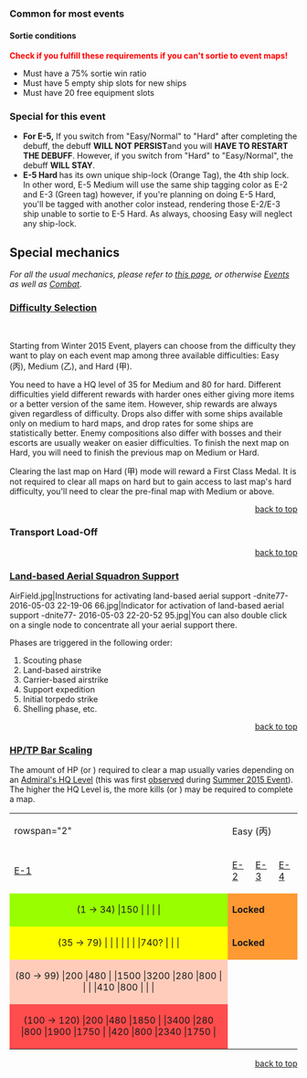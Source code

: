 ===Common for most events===
====Sortie conditions====
<span style="color:red">'''Check if you fulfill these requirements if you can't sortie to event maps!'''</span>
* Must have a 75% sortie win ratio
* Must have 5 empty ship slots for new ships
* Must have 20 free equipment slots

===Special for this event===
*'''For E-5,''' If you switch from "Easy/Normal" to "Hard" after completing the debuff, the debuff '''WILL NOT PERSIST '''and you will '''HAVE TO RESTART THE DEBUFF'''. However, if you switch from "Hard" to "Easy/Normal", the debuff '''WILL STAY'''. 
*'''E-5 Hard '''has its own unique ship-lock (Orange Tag), the 4th ship lock. In other word, E-5 Medium will use the same ship tagging color as E-2 and E-3 (Green tag) however, if you're planning on doing E-5 Hard, you'll be tagged with another color instead, rendering those E-2/E-3 ship unable to sortie to E-5 Hard. As always, choosing Easy will neglect any ship-lock.

==Special mechanics==

''For all the usual mechanics, please refer to [[Events/Mechanics|this page]], or otherwise [[Events]] as well as [[Combat]].''

===[[Events/Mechanics#Difficulty_Selection|Difficulty Selection]]===

<div style="padding:0px 0px 0px 20px;"> </div>
Starting from Winter 2015 Event, players can choose from the difficulty they want to play on each event map among three available difficulties: Easy (丙), Medium (乙), and Hard (甲).

You need to have a HQ level of 35 for Medium and 80 for hard. Different difficulties yield different rewards with harder ones either giving more items or a better version of the same item. However, ship rewards are always given regardless of difficulty. Drops also differ with some ships available only on medium to hard maps, and drop rates for some ships are statistically better. Enemy compositions also differ with bosses and their escorts are usually weaker on easier difficulties. To finish the next map on Hard, you will need to finish the previous map on Medium or Hard. 

Clearing the last map on Hard (甲) mode will reward a First Class Medal. It is not required to clear all maps on hard but to gain access to last map's hard difficulty, you'll need to clear the pre-final map with Medium or above.

<div style = "text-align:right">[[#top|back to top]]</div>

=== Transport Load-Off ===
{{Main|Events/Mechanics#Map-specific Mechanics}}
<!--
Highlighted values are <span style="color:red;">known</span> to be different for the current event.

{| style="text-align:center" class="wikitable"
!Ship Class
|[[DD]]
|[[CL]]
|[[CA]]
|[[CAV]]
|[[BBV]]
|[[AV]]
|[[LHA]]
|[[AS]]
|[[CT]]
|[[AO]]
|-
!S rank TP
|5
|2
|0
|4
|7
|9
|12
|7
|6
|15
|-
!A rank TP
|3.5
|1.4
|0
|2.8
|4.9
|6.3
|8.4
|4.9
|4.2
|10.5
|}
{| style="text-align:center" class="wikitable"
!Equipment
!S rank TP
!A rank TP
|-
|[[Drum Canister (Transport Use)]]
|5
|3.5
|-
|[[Daihatsu Landing Craft]]
|8
|5.6
|-
|[[Daihatsu Landing Craft (Type 89 Medium Tank & Landing Force)|Daihatsu Landing Craft (T89)]]
|style="color:red;"|13
|style="color:red;"|9.1
|-
|[[Special Type 2 Amphibious Tank]]
|style="color:red;"|10
|style="color:red;"|7
|-
|[[Combat Ration]]
|1
|0.7
|}
-->
<div style = "text-align:right">[[#top|back to top]]</div>

===[[Events/Mechanics#Map_specific_details|Land-based Aerial Squadron Support]]===

<gallery type="slideshow" hideaddbutton="true">
AirField.jpg|Instructions for activating land-based aerial support
-dnite77- 2016-05-03 22-19-06 66.jpg|Indicator for activation of land-based aerial support
-dnite77- 2016-05-03 22-20-52 95.jpg|You can also double click on a single node to concentrate all your aerial support there.
</gallery>

Phases are triggered in the following order:
#Scouting phase
#Land-based airstrike
#Carrier-based airstrike
#Support expedition
#Initial torpedo strike
#Shelling phase, etc.
{{clear}}
<div style = "text-align:right">[[#top|back to top]]</div>

=== [[Events/Mechanics#Difficulty_Selection|HP/TP Bar Scaling]] ===
The amount of HP (or [[Events/Mechanics#Map-specific_Mechanics|{{Tooltip|TP|Transport Load-Off}}]]) required to clear a map usually varies depending on an [[Experience_and_Rank#Difficulty_Tiers|Admiral's HQ Level]] (this was first [https://github.com/KC3Kai/KC3Kai/issues/712 observed] during [[Summer 2015 Event]]). The higher the HQ Level is, the more kills (or [[Events/Mechanics#Map-specific_Mechanics|{{Tooltip|TP|Transport Load-Off}}]]) may be required to complete a map.

{| class="wikitable" style="width:100%;text-align:center"
| rowspan="2" {{diagonal split header|[[Experience_and_Rank#Difficulty_Tiers|HQ level]]|Map}}
! colspan="5" |Easy (丙)
! colspan="5" |Normal/Medium (乙)
! colspan="5" |Hard (甲)
|-
![[Fall 2016 Event/E-1|E-1]]
![[Fall 2016 Event/E-2|E-2]]
![[Fall 2016 Event/E-3|E-3]]
![[Fall 2016 Event/E-4|E-4]]
![[Fall 2016 Event/E-4|E-5]]
![[Fall 2016 Event/E-1|E-1]]
![[Fall 2016 Event/E-2|E-2]]
![[Fall 2016 Event/E-3|E-3]]
![[Fall 2016 Event/E-4|E-4]]
![[Fall 2016 Event/E-4|E-5]]
![[Fall 2016 Event/E-1|E-1]]
![[Fall 2016 Event/E-2|E-2]]
![[Fall 2016 Event/E-3|E-3]]
![[Fall 2016 Event/E-4|E-4]]
![[Fall 2016 Event/E-4|E-5]]
|-
! style="text-align:center;background-color:rgb(153,255,0);" | (1 → 34)
<!-- E-1 -->|150
<!-- E-2 -->|
<!-- E-3 -->|
<!-- E-4 -->|
<!-- E-5 -->|
| style="background-color:#ff9933;" colspan="10" |'''Locked'''
|-
! style="text-align:center;background-color:rgb(255,255,0);" | (35 → 79)
<!-- E-1 -->|
<!-- E-2 -->|
<!-- E-3 -->|
<!-- E-4 -->|
<!-- E-5 -->|
<!-- E-1 -->|
<!-- E-2 -->|740?
<!-- E-3 -->|
<!-- E-4 -->|
<!-- E-5 -->|
| style="background-color:#ff9933;" colspan="5" |'''Locked'''
|-
! style="text-align:center;background-color:rgb(255,204,187);" | (80 → 99)
<!-- E-1 -->|200
<!-- E-2 -->|480
<!-- E-3 -->|
<!-- E-4 -->|1500
<!-- E-5 -->|3200
<!-- E-1 -->|280
<!-- E-2 -->|800
<!-- E-3 -->|
<!-- E-4 -->|
<!-- E-5 -->|
<!-- E-1 -->|410
<!-- E-2 -->|800
<!-- E-3 -->|
<!-- E-4 -->|
<!-- E-5 -->|
|-
! style="text-align:center;background-color:rgb(255,76,76);" | (100 → 120)
<!-- E-1 -->|200
<!-- E-2 -->|480
<!-- E-3 -->|1850
<!-- E-4 -->|
<!-- E-5 -->|3400
<!-- E-1 -->|280
<!-- E-2 -->|800
<!-- E-3 -->|1900
<!-- E-4 -->|1750
<!-- E-5 -->|
<!-- E-1 -->|420
<!-- E-2 -->|800
<!-- E-3 -->|2340
<!-- E-4 -->|1750
<!-- E-5 -->|
|}

<div style = "text-align:right">[[#top|back to top]]</div>
<references group="S"/>